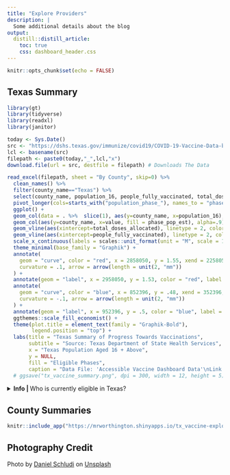 ```yaml
---
title: "Explore Providers"
description: |
  Some additional details about the blog
output: 
  distill::distill_article:
    toc: true
    css: dashboard_header.css
---
```


```r
knitr::opts_chunk$set(echo = FALSE)
```

## Texas Summary

```r

library(gt)
library(tidyverse)
library(readxl)
library(janitor)

today <- Sys.Date()
src <- "https://dshs.texas.gov/immunize/covid19/COVID-19-Vaccine-Data-by-County.xls" # URL For Daily COVID Data
lcl <- basename(src)
filepath <- paste0(today,"_",lcl,"x")
download.file(url = src, destfile = filepath) # Downloads The Data

read_excel(filepath, sheet = "By County", skip=0) %>% 
  clean_names() %>% 
  filter(county_name=="Texas") %>% 
  select(county_name, population_16, people_fully_vaccinated, total_doses_allocated, starts_with("population_phase_")) %>% 
  pivot_longer(cols=starts_with("population_phase_"), names_to = "phase_pop_est", values_to = "value") %>%
  ggplot() +
  geom_col(data = . %>%  slice(1), aes(y=county_name, x=population_16), alpha = .3) +
  geom_col(aes(y=county_name, x=value, fill = phase_pop_est), alpha=.9) +
  geom_vline(aes(xintercept=total_doses_allocated), linetype = 2, color = "red") +
  geom_vline(aes(xintercept=people_fully_vaccinated), linetype = 2, color = "blue") +
  scale_x_continuous(labels = scales::unit_format(unit = "M", scale = 1e-6)) +
  theme_minimal(base_family = "Graphik") +
  annotate(
    geom = "curve", color = "red", x = 2858050, y = 1.55, xend = 2258050, yend = 1.5,
    curvature = .1, arrow = arrow(length = unit(2, "mm"))
  ) +
  annotate(geom = "label", x = 2958050, y = 1.53, color = "red", label = "Vaccines Shipped (~2mil)", family = "Graphik", hjust = "left") +
  annotate(
    geom = "curve", color = "blue", x = 852396, y = .48, xend = 352396, yend = .54 , 
    curvature = -.1, arrow = arrow(length = unit(2, "mm"))
  ) +
  annotate(geom = "label", x = 952396, y = .5, color = "blue", label = "Fully Vacinated (~132k)", family = "Graphik", hjust = "left") +
  ggthemes::scale_fill_economist() +
  theme(plot.title = element_text(family = "Graphik-Bold"),
        legend.position = "top") +
  labs(title = "Texas Summary of Progress Towards Vaccinations",
       subtitle = "Source: Texas Department of State Health Services",
       x = "Texas Population Aged 16 + Above",
       y = NULL,
       fill = "Eligible Phases",
       caption = "Data File: 'Accessible Vaccine Dashboard Data'\nLink: https://dshs.texas.gov/immunize/covid19/COVID-19-Vaccine-Data-by-County.xls") #+
  # ggsave("tx_vaccine_summary.png", dpi = 300, width = 12, height = 5)

```

<details class = "l-body">
<summary><strong>Info | </strong>Who is currently eligible in Texas?</summary>

## Phase 1A {.unlisted .unnumbered}

### First Tier

* Paid and unpaid workers in hospital settings working directly with patients wh* are positive or at high risk for COVID-19. Such as but not limited to:
* Physicians, nurses, respiratory therapists and other support staff (custodial staff, etc.)
* Additional clinical staff providing supporting laboratory, pharmacy, diagnostic and/or rehabilitation services
* Others having direct contact with patients or infectious materials
* Long-term care staff working directly with vulnerable residents. Includes:
* Direct care providers at nursing homes, assisted living facilities, and state supported living centers
* Physicians, nurses, personal care assistants, custodial, food service staff
* EMS providers wh* engage in 9-1-1 emergency services like pre-hospital care and
transport
* Home health care workers, including hospice care, wh* directly interface with
vulnerable and high-risk patients
* Residents of long-term care facilities

### Second Tier

* Staff in outpatient care settings wh* interact with symptomatic patients. Such as but not limited to:
* Physicians, nurses, and other support staff (custodial staff, etc.)
* Clinical staff providing diagnostic, laboratory, and/or rehabilitation services * Non 9-1-1 transport for routine care
* Healthcare workers in corrections and detention facilities
* Direct care staff in freestanding emergency medical care facilities and urgent care clinics
* Community pharmacy staff wh* may provide direct services t* clients, including
vaccination or testing for individuals wh* may have COVID
* Public health and emergency response staff directly involved in administration of COVID
testing and vaccinations
* Last responders wh* provide mortuary or death services t* decedents with COVID-19.
Includes:
* Embalmers and funeral home workers wh* have direct contact with decedents * Medical examiners and other medical certifiers wh* have direct contact with
decedents
* School nurses wh* provide health care t* students and teachers

## Phase 1B {.unlisted .unnumbered}

* People 65 years of age and older
* People 16 years of age and older with at least one chronic medical condition that puts
them at increased risk for severe illness from the virus that causes COVID-19, such as but not limited to:
* Cancer
* Chronic kidney disease
* COPD (chronic obstructive pulmonary disease)
* Heart conditions, such as heart failure, coronary artery disease or cardiomyopathies
* Solid organ transplantation
* Obesity and severe obesity (body mass index of 30 kg/m2 or higher)
* Pregnancy
* Sickle cell disease
* Type 2 diabetes mellitus

```r

library(gt)
library(tidyverse)
library(readxl)
library(janitor)

today <- Sys.Date()
src <- "https://dshs.texas.gov/immunize/covid19/COVID-19-Vaccine-Data-by-County.xls" # URL For Daily COVID Data
lcl <- basename(src)
filepath <- paste0(today,"_",lcl,"x")
download.file(url = src, destfile = filepath) # Downloads The Data

read_excel(filepath, sheet = "By County", skip=0) %>% 
  clean_names() %>% 
  select(county_name, total_doses_allocated, vaccine_doses_administered) %>% 
  filter(county_name=="Texas") %>% 
  pivot_longer(cols=c(total_doses_allocated, vaccine_doses_administered), names_to = "type", values_to = "value") %>% 
  gt() %>% 
  tab_header(title = md("**Phase 1B Eligibility**"),
             subtitle = "Source: Texas Department of State Health Services | As of January 10th at 3:00PM CST") %>%
  tab_source_note(
    source_note = "*Unable to deduplicate figures for Commercial labs."
  ) %>% 
  tab_footnote(footnote = md("[Data: From the 'Accessible Dashboard Data' File, under the 'Tests' tab.](https://www.dshs.state.tx.us/coronavirus/additionaldata/)"), locations = cells_title("subtitle")) %>% 
    fmt_number(columns="value", suffixing=TRUE) %>% 
  cols_label(county_name=md("**Location**"),
             type=md("**Type**"),
             value=md("**Value**")) %>% 
#   summary_rows(
#     columns = vars(count),
#     fns = list(
#       `Total Tests` = ~sum(.)),
#     formatter = fmt_number,
#     decimals=0,
#     use_seps = TRUE
# ) %>% 
  tab_options(
    grand_summary_row.background.color = "#f5f5f5",
    heading.title.font.weight = "800",
  )
```

</details>

## County Summaries 

```r
knitr::include_app("https://mrworthington.shinyapps.io/tx_vaccine-explorer/", height = "1800px")
```

## Photography Credit {.appendix}

<span>Photo by <a href="https://unsplash.com/@schluditsch?utm_source=unsplash&amp;utm_medium=referral&amp;utm_content=creditCopyText">Daniel Schludi</a> on <a href="https://unsplash.com/s/photos/vaccine-covid?utm_source=unsplash&amp;utm_medium=referral&amp;utm_content=creditCopyText">Unsplash</a></span>